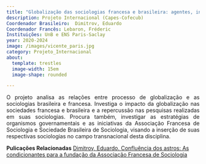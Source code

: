 ```yaml
---
title: "Globalização das sociologias francesa e brasileira: agentes, instituições, temáticas"
description: Projeto Internacional (Capes-Cofecub)
Coordenador Brasileiro:  Dimitrov, Eduardo
Coordenador Francês: Lebaron, Fréderic
Instituições: UnB e ENS Paris-Saclay
year: 2020-2024
image: /images/vicente_paris.jpg
category: Projeto_Internacional
about:
  template: trestles
  image-width: 15em
  image-shape: rounded

---
```

<P align="justify"> O projeto analisa as relações entre processo de globalização e as sociologias brasileira e francesa. Investiga o impacto da globalização nas sociedades francesa e brasileira e a repercussão nas pesquisas realizadas em suas sociologias. Procura também, investigar as estratégias de organismos governamentais e as iniciativas da Associação Francesa de Sociologia e Sociedade Brasileira de Sociologia, visando a inserção de suas respectivas sociologias no campo transnacional desta disciplina.</p>

**Pulicações Relacionadas**
[Dimitrov, Eduardo. Confluência dos astros: As condicionantes para a fundação da Associação Francesa de Sociologia](https://www.scielo.br/j/ts/a/VHLKskdQFbnMXGCkY9cSfvx/abstract/?lang=pt)